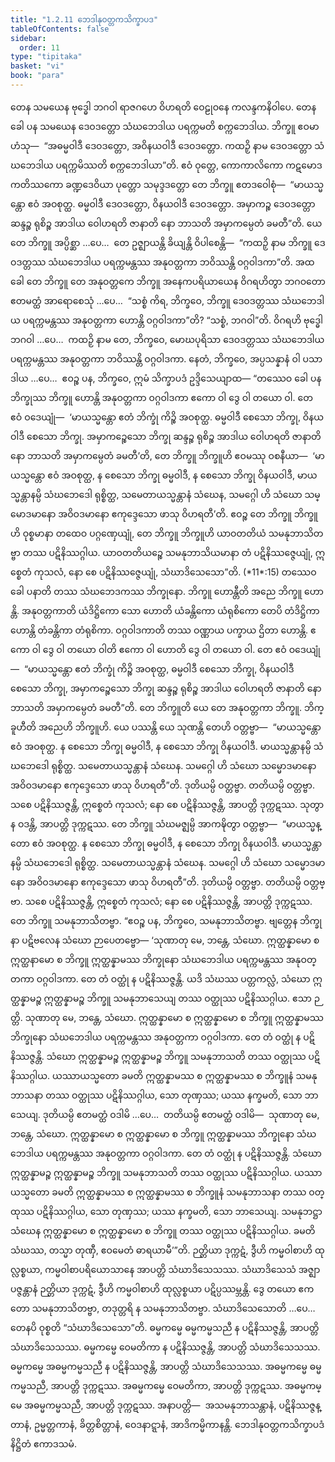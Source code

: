 ```yaml
---
title: "1.2.11 ဘေဒါနုဝတ္တကသိက္ခာပဒ"
tableOfContents: false
sidebar:
  order: 11
type: "tipitaka"
basket: "vi"
book: "para"
---
```



<DynamicBreadcrumb />

<Division number="417" book="para" e="ch" v="1" p="267">

<Paragraph number="1704" book="para">
တေန သမယေန ဗုဒ္ဓေါ ဘဂဝါ ရာဇဂဟေ ဝိဟရတိ ဝေဠုဝနေ ကလန္ဒကနိဝါပေ. တေန ခေါ ပန သမယေန ဒေဝဒတ္တော သံဃဘေဒါယ ပရက္ကမတိ စက္ကဘေဒါယ. ဘိက္ခူ ဧဝမာဟံသု—  “အဓမ္မဝါဒီ ဒေဝဒတ္တော, အဝိနယဝါဒီ ဒေဝဒတ္တော. ကထဉှိ နာမ ဒေဝဒတ္တော သံဃဘေဒါယ ပရက္ကမိဿတိ စက္ကဘေဒါယာ”တိ. ဧဝံ ဝုတ္တေ, ကောကာလိကော ကဋမောဒကတိဿကော ခဏ္ဍဒေဝိယာ ပုတ္တော သမုဒ္ဒဒတ္တော တေ ဘိက္ခူ ဧတဒဝေါစုံ—  “မာယသ္မန္တော ဧဝံ အဝစုတ္ထ. ဓမ္မဝါဒီ ဒေဝဒတ္တော, ဝိနယဝါဒီ ဒေဝဒတ္တော. အမှာကဉ္စ ဒေဝဒတ္တော ဆန္ဒဉ္စ ရုစိဉ္စ အာဒါယ ဝေါဟရတိ ဇာနာတိ နော ဘာသတိ အမှာကမ္ပေတံ ခမတီ”တိ. ယေ တေ ဘိက္ခူ အပ္ပိစ္ဆာ …ပေ…  တေ ဥဇ္ဈာယန္တိ ခိယျန္တိ ဝိပါစေန္တိ—  “ကထဉှိ နာမ ဘိက္ခူ ဒေဝဒတ္တဿ သံဃဘေဒါယ ပရက္ကမန္တဿ အနုဝတ္တကာ ဘဝိဿန္တိ ဝဂ္ဂဝါဒကာ”တိ.
</Paragraph>

<Paragraph number="1705" book="para">
အထ ခေါ တေ ဘိက္ခူ တေ အနုဝတ္တကေ ဘိက္ခူ အနေကပရိယာယေန ဝိဂရဟိတွာ ဘဂဝတော ဧတမတ္ထံ အာရောစေသုံ …ပေ…  “သစ္စံ ကိရ, ဘိက္ခဝေ, ဘိက္ခူ ဒေဝဒတ္တဿ သံဃဘေဒါယ ပရက္ကမန္တဿ အနုဝတ္တကာ ဟောန္တိ ဝဂ္ဂဝါဒကာ”တိ? “သစ္စံ, ဘဂဝါ”တိ. ဝိဂရဟိ ဗုဒ္ဓေါ ဘဂဝါ …ပေ…  ကထဉှိ နာမ တေ, ဘိက္ခဝေ, မောဃပုရိသာ ဒေဝဒတ္တဿ သံဃဘေဒါယ ပရက္ကမန္တဿ အနုဝတ္တကာ ဘဝိဿန္တိ ဝဂ္ဂဝါဒကာ. နေတံ, ဘိက္ခဝေ, အပ္ပသန္နာနံ ဝါ ပသာဒါယ …ပေ…  ဧဝဉ္စ ပန, ဘိက္ခဝေ, ဣမံ သိက္ခာပဒံ ဥဒ္ဒိသေယျာထ—
</Paragraph>

</Division>
<Division number="418" book="para" e="ch" v="1" p="268">

<Paragraph number="1706" book="para">
<Emphasis>“တဿေဝ ခေါ ပန ဘိက္ခုဿ ဘိက္ခူ ဟောန္တိ အနုဝတ္တကာ ဝဂ္ဂဝါဒကာ ဧကော ဝါ ဒွေ ဝါ တယော ဝါ. တေ ဧဝံ ဝဒေယျုံ—  ‘မာယသ္မန္တော ဧတံ ဘိက္ခုံ ကိဉ္စိ အဝစုတ္ထ. ဓမ္မဝါဒီ စေသော ဘိက္ခု, ဝိနယဝါဒီ စေသော ဘိက္ခု. အမှာကဉ္စေသော ဘိက္ခု ဆန္ဒဉ္စ ရုစိဉ္စ အာဒါယ ဝေါဟရတိ ဇာနာတိ နော ဘာသတိ အမှာကမ္ပေတံ ခမတီ’တိ, တေ ဘိက္ခူ ဘိက္ခူဟိ ဧဝမဿု ဝစနီယာ—  ‘မာယသ္မန္တော ဧဝံ အဝစုတ္ထ, န စေသော ဘိက္ခု ဓမ္မဝါဒီ, န စေသော ဘိက္ခု ဝိနယဝါဒီ, မာယသ္မန္တာနမ္ပိ သံဃဘေဒေါ ရုစ္စိတ္ထ, သမေတာယသ္မန္တာနံ သံဃေန, သမဂ္ဂေါ ဟိ သံဃော သမ္မောဒမာနော အဝိဝဒမာနော ဧကုဒ္ဒေသော ဖာသု ဝိဟရတီ’တိ. ဧဝဉ္စ တေ ဘိက္ခူ ဘိက္ခူဟိ ဝုစ္စမာနာ တထေဝ ပဂ္ဂဏှေယျုံ, တေ ဘိက္ခူ ဘိက္ခူဟိ ယာဝတတိယံ သမနုဘာသိတဗ္ဗာ တဿ ပဋိနိဿဂ္ဂါယ. ယာဝတတိယဉ္စေ သမနုဘာသိယမာနာ တံ ပဋိနိဿဇ္ဇေယျုံ, ဣစ္စေတံ ကုသလံ, နော စေ ပဋိနိဿဇ္ဇေယျုံ, သံဃာဒိသေသော”</Emphasis>တိ. (*11*:<Emphasis>15</Emphasis>)
</Paragraph>

</Division>
<Division number="419" book="para" e="ch" v="1" p="268">

<Paragraph number="1707" book="para">
<Emphasis>တဿေဝ ခေါ ပနာ</Emphasis>တိ တဿ သံဃဘေဒကဿ ဘိက္ခုနော.
</Paragraph>

<Paragraph number="1708" book="para">
<Emphasis>ဘိက္ခူ ဟောန္တီ</Emphasis>တိ အညေ ဘိက္ခူ ဟောန္တိ.
</Paragraph>

<Paragraph number="1709" book="para">
<Emphasis>အနုဝတ္တကာ</Emphasis>တိ ယံဒိဋ္ဌိကော သော ဟောတိ ယံခန္တိကော ယံရုစိကော တေပိ တံဒိဋ္ဌိကာ ဟောန္တိ တံခန္တိကာ တံရုစိကာ.
</Paragraph>

<Paragraph number="1710" book="para">
<Emphasis>ဝဂ္ဂဝါဒကာ</Emphasis>တိ တဿ ဝဏ္ဏာယ ပက္ခာယ ဌိတာ ဟောန္တိ.
</Paragraph>

<Paragraph number="1711" book="para">
<Emphasis>ဧကော ဝါ ဒွေ ဝါ တယော ဝါ</Emphasis>တိ ဧကော ဝါ ဟောတိ ဒွေ ဝါ တယော ဝါ. တေ ဧဝံ ဝဒေယျုံ—  “မာယသ္မန္တော ဧတံ ဘိက္ခုံ ကိဉ္စိ အဝစုတ္ထ, ဓမ္မဝါဒီ စေသော ဘိက္ခု, ဝိနယဝါဒီ စေသော ဘိက္ခု, အမှာကဉ္စေသော ဘိက္ခု ဆန္ဒဉ္စ ရုစိဉ္စ အာဒါယ ဝေါဟရတိ ဇာနာတိ နော ဘာသတိ အမှာကမ္ပေတံ ခမတီ”တိ.
</Paragraph>

<Paragraph number="1712" book="para">
<Emphasis>တေ ဘိက္ခူ</Emphasis>တိ ယေ တေ အနုဝတ္တကာ ဘိက္ခူ.
</Paragraph>

<Paragraph number="1713" book="para">
<Emphasis>ဘိက္ခူဟီ</Emphasis>တိ အညေဟိ ဘိက္ခူဟိ.
</Paragraph>

<Paragraph number="1714" book="para">
ယေ ပဿန္တိ ယေ သုဏန္တိ တေဟိ ဝတ္တဗ္ဗာ—  “မာယသ္မန္တော ဧဝံ အဝစုတ္ထ. န စေသော ဘိက္ခု ဓမ္မဝါဒီ, န စေသော ဘိက္ခု ဝိနယဝါဒီ. မာယသ္မန္တာနမ္ပိ သံဃဘေဒေါ ရုစ္စိတ္ထ. သမေတာယသ္မန္တာနံ သံဃေန. သမဂ္ဂေါ ဟိ သံဃော သမ္မောဒမာနော အဝိဝဒမာနော ဧကုဒ္ဒေသော ဖာသု ဝိဟရတီ”တိ. ဒုတိယမ္ပိ ဝတ္တဗ္ဗာ. တတိယမ္ပိ ဝတ္တဗ္ဗာ. သစေ ပဋိနိဿဇ္ဇန္တိ, ဣစ္စေတံ ကုသလံ; နော စေ ပဋိနိဿဇ္ဇန္တိ, အာပတ္တိ ဒုက္ကဋဿ. သုတွာ န ဝဒန္တိ, အာပတ္တိ ဒုက္ကဋဿ. တေ ဘိက္ခူ သံဃမဇ္ဈမ္ပိ အာကဍ္ဎိတွာ ဝတ္တဗ္ဗာ—  “မာယသ္မန္တော ဧဝံ အဝစုတ္ထ. န စေသော ဘိက္ခု ဓမ္မဝါဒီ, န စေသော ဘိက္ခု ဝိနယဝါဒီ. မာယသ္မန္တာနမ္ပိ သံဃဘေဒေါ ရုစ္စိတ္ထ. သမေတာယသ္မန္တာနံ သံဃေန. သမဂ္ဂေါ ဟိ သံဃော သမ္မောဒမာနော အဝိဝဒမာနော ဧကုဒ္ဒေသော ဖာသု ဝိဟရတီ”တိ. ဒုတိယမ္ပိ ဝတ္တဗ္ဗာ. တတိယမ္ပိ ဝတ္တဗ္ဗာ. သစေ ပဋိနိဿဇ္ဇန္တိ, ဣစ္စေတံ ကုသလံ; နော စေ ပဋိနိဿဇ္ဇန္တိ, အာပတ္တိ ဒုက္ကဋဿ. တေ ဘိက္ခူ သမနုဘာသိတဗ္ဗာ. “ဧဝဉ္စ ပန, ဘိက္ခဝေ, သမနုဘာသိတဗ္ဗာ. ဗျတ္တေန ဘိက္ခုနာ ပဋိဗလေန သံဃော ဉာပေတဗ္ဗော—
</Paragraph>

</Division>
<Division number="420" book="para" e="ch" v="1" p="269">

<Paragraph number="1715" book="para">
‘သုဏာတု မေ, ဘန္တေ, သံဃော. ဣတ္ထန္နာမော စ ဣတ္ထနာမော စ ဘိက္ခူ ဣတ္ထန္နာမဿ ဘိက္ခုနော သံဃဘေဒါယ ပရက္ကမန္တဿ အနုဝတ္တကာ ဝဂ္ဂဝါဒကာ. တေ တံ ဝတ္ထုံ န ပဋိနိဿဇ္ဇန္တိ. ယဒိ သံဃဿ ပတ္တကလ္လံ, သံဃော ဣတ္ထန္နာမဉ္စ ဣတ္ထန္နာမဉ္စ ဘိက္ခူ သမနုဘာသေယျ တဿ ဝတ္ထုဿ ပဋိနိဿဂ္ဂါယ. ဧသာ ဉတ္တိ.
</Paragraph>

<Paragraph number="1716" book="para">
သုဏာတု မေ, ဘန္တေ, သံဃော. ဣတ္ထန္နာမော စ ဣတ္ထန္နာမော စ ဘိက္ခူ ဣတ္ထန္နာမဿ ဘိက္ခုနော သံဃဘေဒါယ ပရက္ကမန္တဿ အနုဝတ္တကာ ဝဂ္ဂဝါဒကာ. တေ တံ ဝတ္ထုံ န ပဋိနိဿဇ္ဇန္တိ. သံဃော ဣတ္ထန္နာမဉ္စ ဣတ္ထန္နာမဉ္စ ဘိက္ခူ သမနုဘာသတိ တဿ ဝတ္ထုဿ ပဋိနိဿဂ္ဂါယ. ယဿာယသ္မတော ခမတိ ဣတ္ထန္နာမဿ စ ဣတ္ထန္နာမဿ စ ဘိက္ခူနံ သမနုဘာသနာ တဿ ဝတ္ထုဿ ပဋိနိဿဂ္ဂါယ, သော တုဏှဿ; ယဿ နက္ခမတိ, သော ဘာသေယျ.
</Paragraph>

<Paragraph number="1717" book="para">
ဒုတိယမ္ပိ ဧတမတ္ထံ ဝဒါမိ …ပေ…  တတိယမ္ပိ ဧတမတ္ထံ ဝဒါမိ—  သုဏာတု မေ, ဘန္တေ, သံဃော. ဣတ္ထန္နာမော စ ဣတ္ထန္နာမော စ ဘိက္ခူ ဣတ္ထန္နာမဿ ဘိက္ခုနော သံဃဘေဒါယ ပရက္ကမန္တဿ အနုဝတ္တကာ ဝဂ္ဂဝါဒကာ. တေ တံ ဝတ္ထုံ န ပဋိနိဿဇ္ဇန္တိ. သံဃော ဣတ္ထန္နာမဉ္စ ဣတ္ထန္နာမဉ္စ ဘိက္ခူ သမနုဘာသတိ တဿ ဝတ္ထုဿ ပဋိနိဿဂ္ဂါယ. ယဿာယသ္မတော ခမတိ ဣတ္ထန္နာမဿ စ ဣတ္ထန္နာမဿ စ ဘိက္ခူနံ သမနုဘာသနာ တဿ ဝတ္ထုဿ ပဋိနိဿဂ္ဂါယ, သော တုဏှဿ; ယဿ နက္ခမတိ, သော ဘာသေယျ.
</Paragraph>

<Paragraph number="1718" book="para">
သမနုဘဋ္ဌာ သံဃေန ဣတ္ထန္နာမော စ ဣတ္ထန္နာမော စ ဘိက္ခူ တဿ ဝတ္ထုဿ ပဋိနိဿဂ္ဂါယ. ခမတိ သံဃဿ, တသ္မာ တုဏှီ, ဧဝမေတံ ဓာရယာမီ’”တိ.
</Paragraph>

</Division>
<Division number="421" book="para" e="ch" v="1" p="270">

<Paragraph number="1719" book="para">
ဉတ္တိယာ ဒုက္ကဋံ, ဒွီဟိ ကမ္မဝါစာဟိ ထုလ္လစ္စယာ, ကမ္မဝါစာပရိယောသာနေ အာပတ္တိ သံဃာဒိသေသဿ. သံဃာဒိသေသံ အဇ္ဈာပဇ္ဇန္တာနံ ဉတ္တိယာ ဒုက္ကဋံ, ဒွီဟိ ကမ္မဝါစာဟိ ထုလ္လစ္စယာ ပဋိပ္ပဿမ္ဘန္တိ. ဒွေ တယော ဧကတော သမနုဘာသိတဗ္ဗာ, တဒုတ္တရိ န သမနုဘာသိတဗ္ဗာ.
</Paragraph>

<Paragraph number="1720" book="para">
<Emphasis>သံဃာဒိသေသော</Emphasis>တိ …ပေ…  တေနပိ ဝုစ္စတိ “သံဃာဒိသေသော”တိ.
</Paragraph>

</Division>
<Division number="422" book="para" e="ch" v="1" p="270">

<Paragraph number="1721" book="para">
ဓမ္မကမ္မေ ဓမ္မကမ္မသညီ န ပဋိနိဿဇ္ဇန္တိ, အာပတ္တိ သံဃာဒိသေသဿ.
</Paragraph>

<Paragraph number="1722" book="para">
ဓမ္မကမ္မေ ဝေမတိကာ န ပဋိနိဿဇ္ဇန္တိ, အာပတ္တိ သံဃာဒိသေသဿ.
</Paragraph>

<Paragraph number="1723" book="para">
ဓမ္မကမ္မေ အဓမ္မကမ္မသညီ န ပဋိနိဿဇ္ဇန္တိ, အာပတ္တိ သံဃာဒိသေသဿ.
</Paragraph>

<Paragraph number="1724" book="para">
အဓမ္မကမ္မေ ဓမ္မကမ္မသညီ, အာပတ္တိ ဒုက္ကဋဿ.
</Paragraph>

<Paragraph number="1725" book="para">
အဓမ္မကမ္မေ ဝေမတိကာ, အာပတ္တိ ဒုက္ကဋဿ.
</Paragraph>

<Paragraph number="1726" book="para">
အဓမ္မကမ္မေ အဓမ္မကမ္မသညီ, အာပတ္တိ ဒုက္ကဋဿ.
</Paragraph>

</Division>
<Division number="423" book="para" e="ch" v="1" p="270">

<Paragraph number="1727" book="para">
အနာပတ္တိ—  အသမနုဘာသန္တာနံ, ပဋိနိဿဇ္ဇန္တာနံ, ဥမ္မတ္တကာနံ, ခိတ္တစိတ္တာနံ, ဝေဒနာဋ္ဋာနံ, အာဒိကမ္မိကာနန္တိ.

</Paragraph>
</Division>

<Paragraph number="1728" type="center" book="para">
ဘေဒါနုဝတ္တကသိက္ခာပဒံ နိဋ္ဌိတံ ဧကာဒသမံ.
</Paragraph>